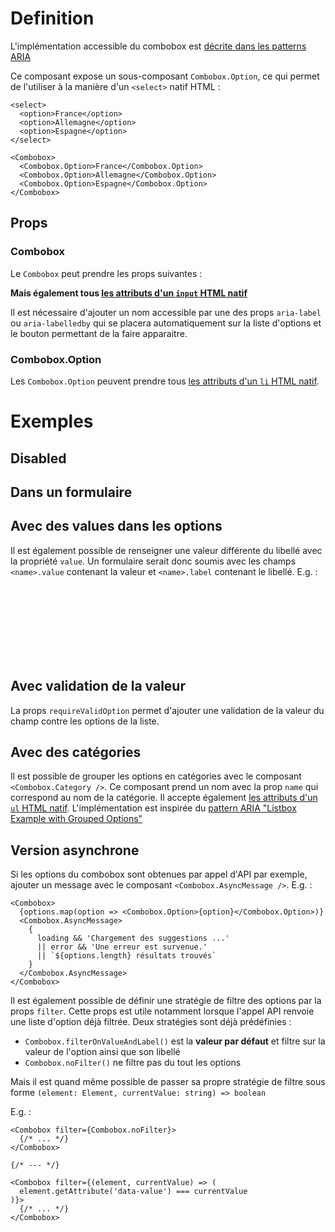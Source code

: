 
<Meta of={stories} />


# Definition

L'implémentation accessible du combobox est [décrite dans les patterns ARIA](https://www.w3.org/WAI/ARIA/apg/patterns/combobox/examples/combobox-autocomplete-list/)

Ce composant expose un sous-composant `Combobox.Option`, ce qui permet de l'utiliser à la manière d'un `<select>`
natif HTML :
```tsx
<select>
  <option>France</option>
  <option>Allemagne</option>
  <option>Espagne</option>
</select>

<Combobox>
  <Combobox.Option>France</Combobox.Option>
  <Combobox.Option>Allemagne</Combobox.Option>
  <Combobox.Option>Espagne</Combobox.Option>
</Combobox>
```

## Props

### Combobox

Le `Combobox` peut prendre les props suivantes :

<Controls />

**Mais également tous [les attributs d'un `input` HTML natif](https://developer.mozilla.org/en-US/docs/Web/HTML/Element/button)**

Il est nécessaire d'ajouter un nom accessible par une des props `aria-label` ou `aria-labelledby` qui se placera
automatiquement sur la liste d'options et le bouton permettant de la faire apparaitre.

### Combobox.Option

Les `Combobox.Option` peuvent prendre tous [les attributs d'un `li` HTML natif](https://developer.mozilla.org/en-US/docs/Web/HTML/Element/li).

# Exemples

<Canvas of={stories.exemple} />

## Disabled

<Canvas of={stories.disabled} />

## Dans un formulaire

<Canvas of={stories.intégrationDansUnFormulaire} />

## Avec des values dans les options

Il est également possible de renseigner une valeur différente du libellé avec la propriété `value`.
Un formulaire serait donc soumis avec les champs `<name>.value` contenant la valeur et `<name>.label` contenant le libellé.
E.g. :
```jsx
<form onSubmit={event => (
    alert(`
        label: ${event.currentTarget['pays.label'].value},
        value: ${event.currentTarget['pays.value'].value}
    `)
)}>
    {/* ... */}
</form>
```

<Canvas of={stories.optionAvecValue} />

## Avec validation de la valeur

La props `requireValidOption` permet d'ajouter une validation de la valeur du champ contre les options de la liste.

<Canvas of={stories.validation} />

## Avec des catégories

Il est possible de grouper les options en catégories avec le composant `<Combobox.Category />`.
Ce composant prend un nom avec la prop `name` qui correspond au nom de la catégorie.
Il accepte également [les attributs d'un `ul` HTML natif](https://developer.mozilla.org/en-US/docs/Web/HTML/Element/ul).
L'implémentation est inspirée du [pattern ARIA "Listbox Example with Grouped Options"](https://www.w3.org/WAI/ARIA/apg/patterns/listbox/examples/listbox-grouped/)

<Canvas of={stories.categories} />

## Version asynchrone

Si les options du combobox sont obtenues par appel d'API par exemple, ajouter un message avec le composant `<Combobox.AsyncMessage />`.
E.g. :
```tsx
<Combobox>
  {options.map(option => <Combobox.Option>{option}</Combobox.Option>)}
  <Combobox.AsyncMessage>
    {
      loading && 'Chargement des suggestions ...'
      || error && 'Une erreur est survenue.'
      || `${options.length} résultats trouvés`
    }
  </Combobox.AsyncMessage>
</Combobox>
```

<Canvas of={stories.async} />

Il est également possible de définir une stratégie de filtre des options par la props `filter`.
Cette props est utile notamment lorsque l'appel API renvoie une liste d'option déjà filtrée.
Deux stratégies sont déjà prédéfinies :
- `Combobox.filterOnValueAndLabel()` est la **valeur par défaut** et filtre sur la valeur de l'option ainsi que son libellé
- `Combobox.noFilter()` ne filtre pas du tout les options

Mais il est quand même possible de passer sa propre stratégie de filtre sous forme `(element: Element, currentValue: string) => boolean`

E.g. :
```tsx
<Combobox filter={Combobox.noFilter}>
  {/* ... */}
</Combobox>

{/* --- */}

<Combobox filter={(element, currentValue) => (
  element.getAttribute('data-value') === currentValue
)}>
  {/* ... */}
</Combobox>
```

<Canvas of={stories.filterStrategyNoFilter} />
